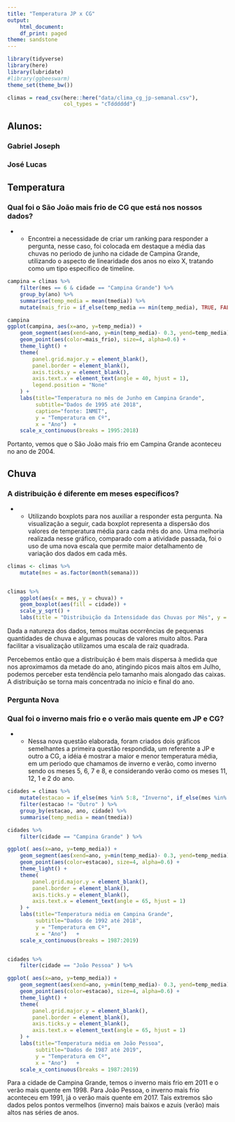 ```yaml
---
title: "Temperatura JP x CG"
output:
    html_document:
    df_print: paged
theme: sandstone
---
```


```r
library(tidyverse)
library(here)
library(lubridate)
#library(ggbeeswarm)
theme_set(theme_bw())
```

```r
climas = read_csv(here::here("data/clima_cg_jp-semanal.csv"), 
                  col_types = "cTdddddd")
```

## Alunos:
### Gabriel Joseph
### José Lucas

## Temperatura

### Qual foi o São João  mais frio de CG que está nos nossos dados?

* - Encontrei a necessidade de criar um ranking para responder a pergunta, nesse caso, foi colocada em destaque a média das chuvas no periodo de junho na cidade de Campina Grande, utilizando o aspecto de linearidade dos anos no eixo X, tratando como um tipo específico de timeline.

```r
campina = climas %>%
    filter(mes == 6 & cidade == "Campina Grande") %>%
    group_by(ano) %>%
    summarise(temp_media = mean(tmedia)) %>% 
    mutate(mais_frio = if_else(temp_media == min(temp_media), TRUE, FALSE))

campina
ggplot(campina, aes(x=ano, y=temp_media)) +
    geom_segment(aes(xend=ano, y=min(temp_media)- 0.3, yend=temp_media), color="skyblue", size=1) +
    geom_point(aes(color=mais_frio), size=4, alpha=0.6) +
    theme_light() +
    theme(
        panel.grid.major.y = element_blank(),
        panel.border = element_blank(),
        axis.ticks.y = element_blank(),
        axis.text.x = element_text(angle = 40, hjust = 1), 
        legend.position = "None"
    ) +
    labs(title="Temperatura no mês de Junho em Campina Grande", 
         subtitle="Dados de 1995 até 2018", 
         caption="fonte: INMET",
         y = "Temperatura em Cº",
         x = "Ano")  + 
    scale_x_continuous(breaks = 1995:2018)

```

Portanto, vemos que o São João mais frio em Campina Grande aconteceu no ano de 2004.

## Chuva

### A distribuição é diferente em meses específicos? 

* - Utilizando boxplots para nos auxiliar a responder esta pergunta. Na visualização a seguir, cada boxplot representa a dispersão dos valores de temperatura média para cada mês do ano. Uma melhoria realizada nesse gráfico, comparado com a atividade passada, foi o uso de uma nova escala que permite maior detalhamento de variação dos dados em cada mês.

```r
climas <- climas %>% 
    mutate(mes = as.factor(month(semana)))


climas %>% 
    ggplot(aes(x = mes, y = chuva)) +
    geom_boxplot(aes(fill = cidade)) +
    scale_y_sqrt() +
    labs(title = "Distribuição da Intensidade das Chuvas por Mês", y = "Índice Pluviométrico", x = "Mês")
```
Dada a natureza dos dados, temos muitas ocorrências de pequenas quantidades de chuva e algumas poucas de valores muito altos. Para facilitar a visualização utilizamos uma escala de raiz quadrada.

Percebemos então que a distribuição é bem mais dispersa à medida que nos aproximamos da metade do ano, atingindo picos mais altos em Julho, podemos perceber esta tendência pelo tamanho mais alongado das caixas. A distribuição se torna mais concentrada no início e final  do ano.

### Pergunta Nova
### Qual foi o inverno mais frio e o verão mais quente em JP e CG?

* - Nessa nova questão elaborada, foram criados dois gráficos semelhantes a primeira questão respondida, um referente a JP e outro a CG, a idéia é mostrar a maior e menor temperatura média, em um periodo que chamamos de inverno e verão, como inverno sendo os meses 5, 6, 7 e 8, e considerando verão como os meses 11, 12, 1 e 2 do ano.


```r
cidades = climas %>%
    mutate(estacao = if_else(mes %in% 5:8, "Inverno", if_else(mes %in% c(11, 12, 1, 2), "Verao", "Outro")))%>%
    filter(estacao != "Outro" ) %>% 
    group_by(estacao, ano, cidade) %>% 
    summarise(temp_media = mean(tmedia))

cidades %>% 
    filter(cidade == "Campina Grande" ) %>% 

ggplot( aes(x=ano, y=temp_media)) +
    geom_segment(aes(xend=ano, y=min(temp_media)- 0.3, yend=temp_media), color="skyblue", size=1) +
    geom_point(aes(color=estacao), size=4, alpha=0.6) +
    theme_light() +
    theme(
        panel.grid.major.y = element_blank(),
        panel.border = element_blank(),
        axis.ticks.y = element_blank(),
        axis.text.x = element_text(angle = 65, hjust = 1) 
    ) +
    labs(title="Temperatura média em Campina Grande", 
         subtitle="Dados de 1992 até 2018", 
         y = "Temperatura em Cº",
         x = "Ano")   +
    scale_x_continuous(breaks = 1987:2019)


cidades %>% 
    filter(cidade == "João Pessoa" ) %>% 

ggplot( aes(x=ano, y=temp_media)) +
    geom_segment(aes(xend=ano, y=min(temp_media)- 0.3, yend=temp_media), color="skyblue", size=1) +
    geom_point(aes(color=estacao), size=4, alpha=0.6) +
    theme_light() +
    theme(
        panel.grid.major.y = element_blank(),
        panel.border = element_blank(),
        axis.ticks.y = element_blank(),
        axis.text.x = element_text(angle = 65, hjust = 1) 
    ) +
    labs(title="Temperatura média em João Pessoa", 
         subtitle="Dados de 1987 até 2019", 
         y = "Temperatura em Cº",
         x = "Ano")   +
    scale_x_continuous(breaks = 1987:2019)


```

Para a cidade de Campina Grande, temos o inverno mais frio em 2011 e o verão mais quente em 1998.
Para João Pessoa, o inverno mais frio aconteceu em 1991, já o verão mais quente em 2017.
Tais extremos são dados pelos pontos vermelhos (inverno) mais baixos e azuis (verão) mais altos nas séries de anos.
